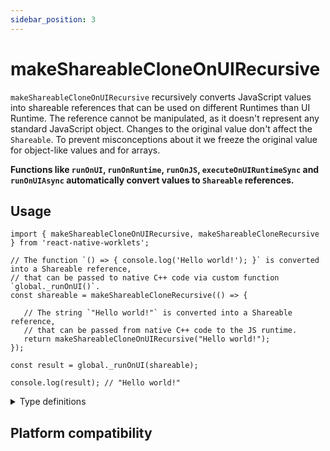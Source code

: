 ```yaml
---
sidebar_position: 3
---
```


# makeShareableCloneOnUIRecursive

`makeShareableCloneOnUIRecursive` recursively converts JavaScript values into shareable references that can be used on different Runtimes than UI Runtime.
The reference cannot be manipulated, as it doesn't represent any standard JavaScript object. Changes to the original value don't affect the `Shareable`. 
To prevent misconceptions about it we freeze the original value for object-like values and for arrays.

**Functions like `runOnUI`, `runOnRuntime`, `runOnJS`, `executeOnUIRuntimeSync` and `runOnUIAsync` automatically convert values to `Shareable` references.**

## Usage

```tsx
import { makeShareableCloneOnUIRecursive, makeShareableCloneRecursive } from 'react-native-worklets';

// The function `() => { console.log('Hello world!'); }` is converted into a Shareable reference,
// that can be passed to native C++ code via custom function `global._runOnUI()`.
const shareable = makeShareableCloneRecursive(() => {

   // The string `"Hello world!"` is converted into a Shareable reference,
   // that can be passed from native C++ code to the JS runtime.
   return makeShareableCloneOnUIRecursive("Hello world!");
});

const result = global._runOnUI(shareable);

console.log(result); // "Hello world!"
```

<details>
<summary>Type definitions</summary>

```typescript
export type ShareableRef<T = unknown> = {
  __hostObjectShareableJSRef: T;
};

// In case of objects with depth or arrays of objects or arrays of arrays etc.
// we add this utility type that makes it a `SharaebleRef` of the outermost type.
export type FlatShareableRef<T> =
  T extends ShareableRef<infer U> ? ShareableRef<U> : ShareableRef<T>;


function makeShareableCloneOnUIRecursive<T>(
  value: T
): FlatShareableRef<T>
```

</details>

## Platform compatibility

<PlatformCompatibility android ios web />